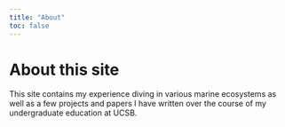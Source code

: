 ```yaml
---
title: "About"
toc: false
---
```


# About this site

This site contains my experience diving in various marine ecosystems as well as a few projects and papers I have written over the course of my undergraduate education at UCSB.




